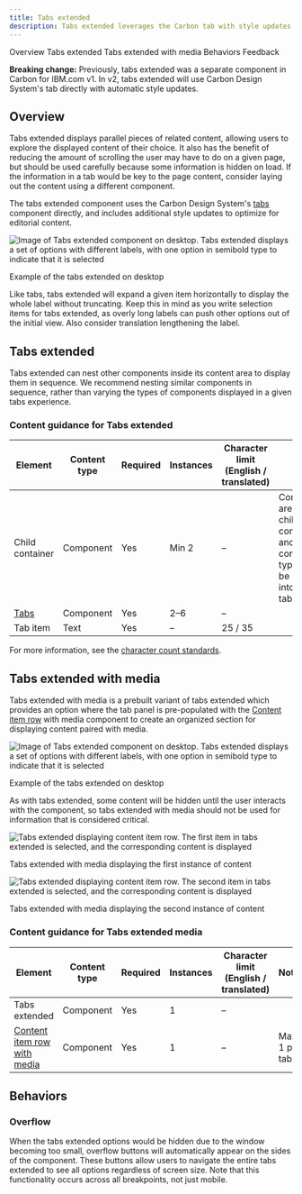 ```yaml
---
title: Tabs extended
description: Tabs extended leverages the Carbon tab with style updates to better organize editorial content.
---
```



<ComponentDescription name="Tabs extended" type="ui" />

<AnchorLinks>
  <AnchorLink>Overview</AnchorLink>
  <AnchorLink>Tabs extended</AnchorLink>
  <AnchorLink>Tabs extended with media</AnchorLink>
  <AnchorLink>Behaviors</AnchorLink>
  <AnchorLink>Feedback</AnchorLink>
</AnchorLinks>

<InlineNotification>

**Breaking change:** Previously, tabs extended was a separate component in Carbon for IBM.com v1. In v2, tabs extended will use Carbon Design System's tab directly with automatic style updates.

</InlineNotification>

## Overview

Tabs extended displays parallel pieces of related content, allowing users to explore the displayed content of their choice. It also has the benefit of reducing the amount of scrolling the user may have to do on a given page, but should be used carefully because some information is hidden on load. If the information in a tab would be key to the page content, consider laying out the content using a different component.

The tabs extended component uses the Carbon Design System's [tabs](https://carbondesignsystem.com/components/tabs/usage/) component directly, and includes additional style updates to optimize for editorial content.

<Row>
<Column colMd={8} colLg={8}>

![Image of Tabs extended component on desktop. Tabs extended displays a set of options with different labels, with one option in semibold type to indicate that it is selected](../../images/component/tabs-extended/tabs-extended-overview-01.png)

<Caption>Example of the tabs extended on desktop</Caption>

</Column>
</Row>

Like tabs, tabs extended will expand a given item horizontally to display the whole label without truncating. Keep this in mind as you write selection items for tabs extended, as overly long labels can push other options out of the initial view. Also consider translation lengthening the label.

## Tabs extended

Tabs extended can nest other components inside its content area to display them in sequence. We recommend nesting similar components in sequence, rather than varying the types of components displayed in a given tabs experience.

<ResourceLinks name="Tabs extended" type="ui" multiComponent />

### Content guidance for Tabs extended

| Element                                                                                                                | Content type | Required | Instances | Character limit <br/>(English / translated) | Notes                                                                                         |
| ---------------------------------------------------------------------------------------------------------------------- | ------------ | -------- | --------- | ------------------------------------------- | --------------------------------------------------------------------------------------------- |
| Child container                                                                                                        | Component    | Yes      | Min 2     | –                                           | Container areas that child components and other content types can be passed into (1 per tab). |
| <a href="https://www.carbondesignsystem.com/components/tabs/usage/" target="_blank" rel="noopener noreferrer">Tabs</a> | Component    | Yes      | 2–6       | –                                           |                                                                                               |
| Tab item                                                                                                               | Text         | Yes      | –         | 25 / 35                                     |                                                                                               |

For more information, see the [character count standards](https://www.ibm.com/standards/carbon/guidelines/content#character-count-standards).

## Tabs extended with media

Tabs extended with media is a prebuilt variant of tabs extended which provides an option where the tab panel is pre-populated with the [Content item row](/components/content-item-row) with media component to create an organized section for displaying content paired with media.

<Row>
<Column colMd={8} colLg={8}>

![Image of Tabs extended component on desktop. Tabs extended displays a set of options with different labels, with one option in semibold type to indicate that it is selected](../../images/component/tabs-extended/tabs-extended-with-media-01.png)

<Caption>Example of the tabs extended on desktop</Caption>

</Column>
</Row>

As with tabs extended, some content will be hidden until the user interacts with the component, so tabs extended with media should not be used for information that is considered critical.

<Row>

<Column colMd={6} colLg={6}>

![Tabs extended displaying content item row. The first item in tabs extended is selected, and the corresponding content is displayed](../../images/component/tabs-extended/tabs-extended-with-media-02.png)

<Caption>
  Tabs extended with media displaying the first instance of content
</Caption>

</Column>

<Column colMd={6} colLg={6}>

![Tabs extended displaying content item row. The second item in tabs extended is selected, and the corresponding content is displayed](../../images/component/tabs-extended/tabs-extended-with-media-03.png)

<Caption>
  Tabs extended with media displaying the second instance of content
</Caption>

</Column>

</Row>

<ResourceLinks name="Tabs extended media" type="layout" multiComponent />

### Content guidance for Tabs extended media

| Element                                                                                                                     | Content type | Required | Instances | Character limit <br/>(English / translated) | Notes          |
| --------------------------------------------------------------------------------------------------------------------------- | ------------ | -------- | --------- | ------------------------------------------- | -------------- |
| Tabs extended                                                                                                               | Component    | Yes      | 1         | –                                           |                |
| [Content item row with media](https://www.ibm.com/standards/carbon/components/content-item-row#content-item-row-with-media) | Component    | Yes      | 1         | –                                           | Max 1 per tab. |

## Behaviors

### Overflow

When the tabs extended options would be hidden due to the window becoming too small, overflow buttons will automatically appear on the sides of the component. These buttons allow users to navigate the entire tabs extended to see all options regardless of screen size. Note that this functionality occurs across all breakpoints, not just mobile.

<ComponentFooter name="Tabs extended" type="ui" />
